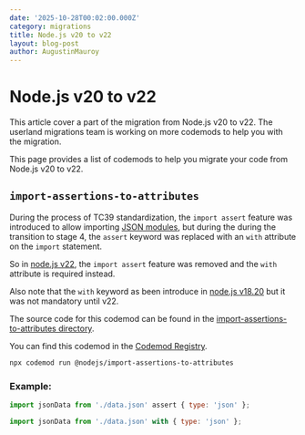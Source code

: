 ```yaml
---
date: '2025-10-28T00:02:00.000Z'
category: migrations
title: Node.js v20 to v22
layout: blog-post
author: AugustinMauroy
---
```


# Node.js v20 to v22

<AlertBox level="info" title="!">
  This article cover a part of the migration from Node.js v20 to v22. The
  userland migrations team is working on more codemods to help you with the
  migration.
</AlertBox>

This page provides a list of codemods to help you migrate your code from Node.js v20 to v22.

## `import-assertions-to-attributes`

During the process of TC39 standardization, the `import assert` feature was introduced to allow importing [JSON modules](https://tc39.es/proposal-json-modules/), but during the during the transition to stage 4, the `assert` keyword was replaced with an `with` attribute on the `import` statement.

So in [node.js v22](https://nodejs.org/fr/blog/release/v22.0.0#other-notable-changes), the `import assert` feature was removed and the `with` attribute is required instead.

Also note that the `with` keyword as been introduce in [node.js v18.20](https://nodejs.org/fr/blog/release/v18.20.0#added-support-for-import-attributes) but it was not mandatory until v22.

The source code for this codemod can be found in the [import-assertions-to-attributes directory](https://github.com/nodejs/userland-migrations/tree/main/recipes/import-assertions-to-attributes).

You can find this codemod in the [Codemod Registry](https://app.codemod.com/registry/@nodejs/import-assertions-to-attributes).

```bash
npx codemod run @nodejs/import-assertions-to-attributes
```

### Example:

```js displayName="Before"
import jsonData from './data.json' assert { type: 'json' };
```

```js displayName="After"
import jsonData from './data.json' with { type: 'json' };
```
